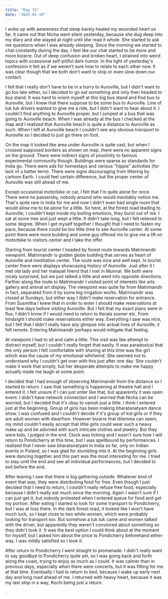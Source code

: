 ```yaml
---
title: "Day 31"
date: "2025-01-19"
---
```

I woke up with awareness that sleep barely healed my wounded heart so far. It came out that Nicha went silent yesterday, because she dug deep into my diary and she stayed at night until she read it whole. She started to ask me questions when I was already sleeping. Since the morning we started to chat constantly during the day. I feel like our chat started to be more and more bizarre. Out of deep confusion and broken heart, I strained into weird topics with ocassional self-pitiful dark humor. In the light of yesterday's confession it felt as if we weren't sure how to relate to each other now. It was clear though that we both don't want to stop or even slow down our contact. 

I felt that I really don't have to be in a hurry to Auroville, but I didn't want to go too late either, so I decided to go eat something and only then headed to bus stand. It was hard to orient myself at this big bus stand and find bus to Auroville, but I knew that there suppose to be some bus to Auroville. Line of tuk tuk drivers wanted to give me a ride, but I didn't want to hear about it. I couldn't find anything to Auroville proper, but I jumped at a bus that was going to Auroville beach. When I was already at the bus I checked at the map and I realized that Auroville beach is quite a distance to Auroville as such. When I left at Auroville beach I couldn't see any obvious transport to Auroville so I decided to just go there on foot.

On the map it looked like area under Auroville is quite vast, but when I crossed supposed borders as shown on map, there were no apparent signs on the ground. There were indirect signs of proximity to famous experimental community though. Buildings were sparse as standards for India go. There were ads for homestays and various "hippie" activities (for lack of a better term). There were signs discouraging from littering by cartoon Earth. I could feel certain difference, but the proper center of Auroville was still ahead of me.

Except occasional motorbike or car, I felt that I'm quite alone for once. There were no passersby, nobody around who would inevitably notice me. That's quite rare in India for me and now I didn't even had single room that would allow me to be alone for a little. So here, at the forest road leading to Auroville, I couldn't kept inside my boiling emotions, they burst out of me. I sat at some tree and just wept a little. It didn't take long, but I felt relieved to some degree. When I get myself together I thought that I need to fasten my pace, because there could be too little time to see Auroville center. At some point there were more building and some guy offered me to give me a lift on motorbike to visitors center and I take the offer.

Starting from tourist center I headed by forest route towards Matrimandir viewpoint. Matrimandir is golden globe building that serves as heart of Auroville and meditation center. The route was nice and well kept. In tourist center there were displays showcasing history of Auroville. Just after it I met old lady and her malayali friend that I met in Munnar. We both were nicely surprised, but we just talked a little and went into opposite directions. Farther along the route to Matrimandir I visited point of interests like arts gallery and animal art display. The viewpoint was quite far from Matrimandir in fact, separated from it by some big irrigation works. Matrimandir was closed at Sundays, but either way I didn't make reservation for entrance. From Susmitha I knew that in order to enter I should make reservations at least few days before visiting Auroville. But I felt that my exact plans were in flux, I didn't know if I would need to return to Kerala sooner etc. From hindsight I should make reservations either way. Everything I saw was nice, but I felt that I didn't really have any glimpse into actual lives of Auroville, it felt remote. Entering Matrimandir perhaps would mitigate that feeling.

At viewpoint I had to sit and calm a little. This visit was like attempt to distract myself, but I couldn't really forget that easily. It was paradoxical that the only person I felt comfortable with sharing at this time was the girl which was the cause of my emotional whirlwind. She seemed not to understand why I couldn't get over with this just after one day. She couldn't make it work that simply, but her desperate attempts to make me happy actually made me laugh at some point.

I decided that I had enough of observing Matrimandir from the distance so I started to return. I saw that something is happening at theatre hall and I entered it. I felt unsure if I can just enter like that, but apparently it was open event. I didn't have network connection and I worried that Nicha can be worried, but I decided that it's okay to vanish just a little. I think I entered just at the beginning. Group of girls has been making bharatanatyam dance show. I was confused and I couldn't decide if it's group of kid girls or if they are adult women with dwarfism. However bizarre that dilemma can seem, my mind couldn't easily accept that little girls could wear such a heavy make up and be adorned with such intricate clothes and jewelry. But they were kids, I judged in the end. Clock was ticking and I wasn't sure how I will return to Pondicherry at this time, but I was spellbound by performances. I realized that I never saw bharatanatyam in India so far, only on Indian events in Poland, so I was glad for stumbling into it. At the beginning girls were dancing together and this part was the most interesting for me. I tried to stay until the end and see all individual performances, but I decided to exit before the end. 

After leaving I saw that there is big gathering outside. Whatever kind of event that was, they were distributing food for free. Even though I just decided that I need to return, I couldn't really refuse free food, especially because I didn't really eat much since the morning. Again I wasn't sure if I can just get it, but nobody protested when I entered queue for food and get my portion. After eating I started to look for some transport to Pondicherry, but I was at loss there. In the dark forest road, it looked like I won't have much luck, so I kept close to two white women, which were probably looking for transport too. But somehow a tuk tuk came and women talked with the driver, but apparently they weren't convinced about something so they didn't took it. It was the best option I could think about at the moment for myself, but I asked him about the price to Pondicherry beforehand either way. I was mildly satisfied so I took it.

After return to Pondicherry I went straight to promenade. I didn't really want to say goodbye to Pondicherry quite yet, so I was going back and forth along the coast, trying to enjoy as much as I could. It was calmer than in previous days, especially when there were concerts, but it was fitting for me at that time. Eventually I had to return to bed, because I wake up early next day and long road ahead of me. I returned with heavy heart, because it was my last stop in a way, Kochi being just a return. 

. 

